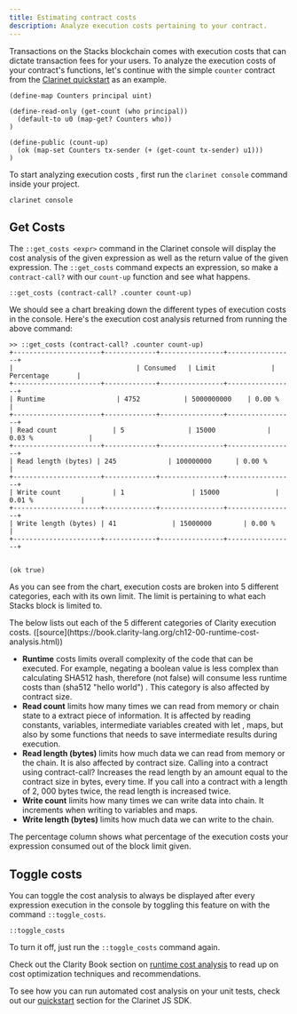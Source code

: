 ```yaml
---
title: Estimating contract costs
description: Analyze execution costs pertaining to your contract.
---
```



Transactions on the Stacks blockchain comes with execution costs that can dictate transaction fees for your users. To analyze the execution costs of your contract's functions, let's continue with the simple `counter` contract from the [Clarinet quickstart](/stacks/clarinet/quickstart) as an example.

```clarity
(define-map Counters principal uint)

(define-read-only (get-count (who principal))
  (default-to u0 (map-get? Counters who))
)

(define-public (count-up)
  (ok (map-set Counters tx-sender (+ (get-count tx-sender) u1)))
)
```

To start analyzing execution costs , first run the `clarinet console` command inside your project.

```console title="Terminal"
clarinet console
```

## Get Costs

The `::get_costs <expr>` command in the Clarinet console will display the cost analysis of the given expression as well as the return value of the given expression. The `::get_costs` command expects an expression, so make a `contract-call?` with our `count-up` function and see what happens.

```console title="Terminal"
::get_costs (contract-call? .counter count-up)
```

We should see a chart breaking down the different types of execution costs in the console. Here's the execution cost analysis returned from running the above command:

```console
>> ::get_costs (contract-call? .counter count-up)
+----------------------+-------------+----------------+-----------------+
|                               | Consumed   | Limit              | Percentage       |
+----------------------+-------------+----------------+-----------------+
| Runtime                  | 4752           | 5000000000    | 0.00 %              |
+----------------------+-------------+----------------+-----------------+
| Read count              | 5                | 15000             | 0.03 %              |
+----------------------+-------------+----------------+-----------------+
| Read length (bytes) | 245             | 100000000      | 0.00 %             |
+----------------------+-------------+----------------+-----------------+
| Write count             | 1                 | 15000              | 0.01 %            |
+----------------------+-------------+----------------+-----------------+
| Write length (bytes) | 41              | 15000000        | 0.00 %             |
+----------------------+-------------+----------------+-----------------+


(ok true)
```

As you can see from the chart, execution costs are broken into 5 different categories, each with its own limit. The limit is pertaining to what each Stacks block is limited to.

<Callout title="Execution Cost Categories">
The below lists out each of the 5 different categories of Clarity execution costs. ([source](https://book.clarity-lang.org/ch12-00-runtime-cost-analysis.html))

- **Runtime** costs limits overall complexity of the code that can be executed. For example, negating a boolean value is less complex than calculating SHA512 hash, therefore (not false) will consume less runtime costs than (sha512 "hello world") . This category is also affected by contract size.
- **Read count** limits how many times we can read from memory or chain state to a extract piece of information. It is affected by reading constants, variables, intermediate variables created with let , maps, but also by some functions that needs to save intermediate results during execution.
- **Read length (bytes)** limits how much data we can read from memory or the chain. It is also affected by contract size. Calling into a contract using contract-call? Increases the read length by an amount equal to the contract size in bytes, every time. If you call into a contract with a length of 2, 000 bytes twice, the read length is increased twice.
- **Write count** limits how many times we can write data into chain. It increments when writing to variables and maps.
- **Write length (bytes)** limits how much data we can write to the chain.

</Callout>

The percentage column shows what percentage of the execution costs your expression consumed out of the block limit given.

## Toggle costs

You can toggle the cost analysis to always be displayed after every expression execution in the console by toggling this feature on with the command `::toggle_costs`.

```console title="Terminal"
::toggle_costs
```

To turn it off, just run the `::toggle_costs` command again.

Check out the Clarity Book section on [runtime cost analysis](https://book.clarity-lang.org/ch12-00-runtime-cost-analysis.html) to read up on cost optimization techniques and recommendations.

To see how you can run automated cost analysis on your unit tests, check out our [quickstart](/stacks/clarinet-js-sdk/quickstart#run-your-tests-with-code-coverage-and-cost-analysis) section for the Clarinet JS SDK.
